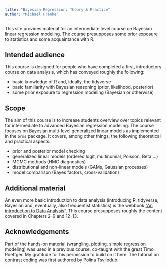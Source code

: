 ```yaml
---
title: "Bayesian Regression: Theory & Practice"
author: "Michael Franke"
---
```


This site provides material for an intermediate level course on Bayesian linear regression modeling.
The course presupposes some prior exposure to statistics and some acquaintance with R.

## Intended audience

This course is designed for people who have completed a first, introductory course on data analysis, which has conveyed roughly the following: 

- basic knowledge of R and, ideally, the tidyverse
- basic familiarity with Bayesian reasoning (prior, likelihood, posterior)
- some prior exposure to regression modeling (Bayesian or otherwise)

## Scope

The aim of this course is to increase students overview over topics relevant for intermediate to advanced Bayesian regression modeling. 
The course focuses on Bayesian multi-level generalized linear models as implemented in the `brms` package.
It covers, among other things, the following theoretical and practical aspects:

- prior and posterior model checking
- generalized linear models (ordered logit, multinomial, Poisson, Beta ...)
- MCMC methods (HMC diagnostics)
- distributional and non-linear models (GAMs, Gaussian processes)
- model comparison (Bayes factors, cross-validation)

## Additional material

An even more basic introduction to data analysis (introducing R, tidyverse, Bayesian and, eventually, also frequentist statistics) is the webbook ["An introduction to Data Analysis"](https://michael-franke.github.io/intro-data-analysis/index.html).
This course presupposes roughly the content covered in Chapters 2--9 and 12--13. 

## Acknowledgements

Part of the hands-on material (wrangling, plotting, simple regression modeling) was used in a previous course, co-taught with the great Timo Roettger.
My gratitude for his permission to build on it here.
The tutorial on contrast coding was first authored by Polina Tsvilodub.
